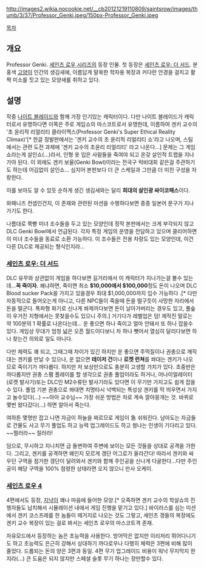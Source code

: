 http://images2.wikia.nocookie.net/__cb20121219110809/saintsrow/images/thumb/3/37/Professor_Genki.jpeg/150px-Professor_Genki.jpeg

[[목차]]

== 개요 ==
Professor Genki. [[세인츠 로우 시리즈]]의 등장 인물. 첫 등장은 [[세인츠 로우: 더 서드]]. 분홍색 [[고양이]] 인간의 생김새에, 이름답게 말쑥한 학자용 복장과 커다란 안경을 걸치고 활짝 미소를 짓고 있는 모양새를 취하고 있다.

== 설명 ==
작중 [[나이트 블레이드]]와 함께 가장 인기있는 캐릭터이다. 다만 나이트 블레이드가 캐릭터로서 유명하다면 이쪽은 주로 게임쇼의 마스코트로서 유명한데, 이름하여 겐키 교수의 '초 윤리적 리얼리티 클라이맥스(Professor Genki's Super Ethical Reality Climax)'[* 한글 정발판에서는 '겐키 교수의 초 윤리적 리얼리티 쇼'라고 나오며, 스팀에서는 관련 도전 과제에 '겐키 교수의 초윤리 리얼리티' 라고 나온다...] 문제는 그 게임쇼라는게 살인쇼(...)라서, 인형 옷 입은 사람들을 죽여야 되고 온갖 살인적 트랩을 지나가야 된다. 이 외에도 겐키 보울(Genki Bowl)이라는 전국구 럭비대회 같은걸 주관하기도 하는데 어김없이 살인쇼... 심지어 본판보다 더 큰 스케일과 그만큼 더 미친 구성을 자랑한다.

이를 보아도 알 수 있듯 순하게 생긴 생김새와는 달리 '''희대의 살인광 싸이코패스'''이다.

와패니즈 컨셉인건지, 이 존재와 관련된 미션을 수행하다보면 종종 일본어 문구가 지나가기도 한다.

나름대로 쭉빵 미녀 조수들을 두고 있는 모양인데 정작 본판에서는 크게 부각되지 않고 DLC Genki Bowl에서 언급된다. 각자 특정 게임의 운영을 전담하고 있으며 클리어하면 이 미녀 조수들을 동료로 소환 가능하다. 이 조수들은 전용 차량도 있는 모양인데, 이건 다른 DLC로 제공되는 형식인지라...

=== [[세인츠 로우: 더 서드]] ===
DLC 유무와 상관없이 게임을 하다보면 길거리에서 이 캐릭터가 지나가는걸 볼수 있는데...'''꼭 죽이자.''' 왜냐하면, 죽이면 최소 '''$10,000에서 $100,000'''정도 돈이 나오며 DLC Blood sucker Pack을 가지고 있을경우 최대 $1,000,000까지 입수 가능하다 .[* 다만 자동적으로 들어오는게 아니고, 다른 NPC들이 죽을때 돈을 떨구듯이 사망한 자리에서 돈을 떨군다. 폭파형 화기로 신나게 쏴제끼다보면 돈이 날아가버리는 경우도 있고, 풀숲이 우거진 지형에서는 못찾을수도 있으니 주의.] 거기다가 레벨업은 덤! 제작진 말로는 약 100분의 1 확률로 나온다는데... 운 좋으면 하나 죽이고 얼마 안돼서 또 하나 잡을수 있다. 게임상 무대가 엄청 넓은 오픈 월드이다보니 차 하나 뺏어서 열심히 달리다보면 하나 찾는건 의외로 일도 아니다.

다만 체력도 꽤 되고, 그때그때 차이가 있긴 하지만 운 좋으면 주먹질이나 권총으로 깨작대는 겐키를 만날 수 있으나, 운 없으면 '''테이저 건'''이나 '''로켓 런쳐'''를 쏴대는 겐키가 나오므로 죽이기가 까다롭다. 하지만 저 보상만으로도 충분히 고생할 가치가 있다. 초중반은 까다롭지만 권총 스팸 플레이를 할 생각으로 권총 풀업이라도 하거나,  어나이얼레이터(로켓 발사기)또는 DLC인 M2수류탄 발사기라도 있다면 이 무기만 가지고도 쉽게 잡을수 있다. 풀업 기본 권총으로 쏴대면 치명타시 넉백되는 특성상 겐키를 막 띄우면서 가지고 놀수있다(...) ~~아아 교수님~~ 가장 쉬운 방법은 차로 계속 깔아뭉개는 것. 바퀴로 몇번 왔다갔다(...) 하면 알아서 죽는다.

여하튼 몇명만 잡고 나면 자금이 하늘을 찌르므로 게임이 急 쉬워진다. 남아도는 자금들로 건물도 사고 무기 풀업도 하고 능력 업그레이드도 하고 씡나는 인생이 기다리고 있다. ~~찔러라~~ 질러라!

덤으로, 무시하고 지나치면 급 돌변하여 주변에 보이는 모든 것들을 상대로 공격을 가한다. 그리고, 겐키를 공격하면 왜인지 모르게 갱단 어그로가 올라간다! 따라서 겐키와 싸우던 구역을 점거한 갱단이 달려와서 겐키와 함께 주인공을 신나게 다굴한다...다만 주인공이 해당 구역을 100% 점령한 상태라면 오지 않으니 만사 오케이.

=== [[세인츠 로우 4]] ===
4편에서도 등장, [[지냑]]이 꽤나 마음에 들어한 모양.[* 오죽하면 겐키 교수의 학살쇼의 진행자들도 납치해서 시뮬레이션 내에서 게임 진행을 맡기고 있다.] 바이러스를 심는 미션에서 겐키 코스프레를 한 놈들이 떼거지로 나오는 것도 그렇고, 세인츠 갱들의 복장에도 겐키 교수 복장이 있는 걸로 봐서는 세인츠 로우의 마스코트격 존재.

자유모드에서 등장하는 놈은 초능력을 사용한다. 방어막은 없지만 이리저리 뛰어다니기도 하고 초능력도 은근히 강해서 상대하기 까다로우나 다행히 체력은 3편에 비해 많이 줄었다. 드롭되는 돈의 양은 3편과 동일. 4편 무기 업그레이드 비용이 워낙 무지막지 한지라(...) 큰 도움은 되지 않지만 스페셜 슬롯 무기 하나는 장만할수 있다.

